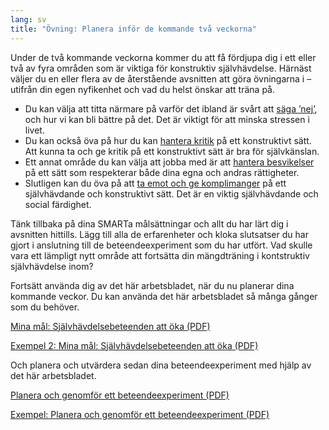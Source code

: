 ```yaml
---
lang: sv
title: "Övning: Planera inför de kommande två veckorna"
---
```


Under de två kommande veckorna kommer du att få fördjupa dig i ett eller
två av fyra områden som är viktiga för konstruktiv självhävdelse. Härnäst väljer du en eller
flera av de återstående avsnitten att göra övningarna i -- utifrån din egen nyfikenhet och vad du
helst önskar att träna på.

-   Du kan välja att titta närmare på varför det ibland är svårt att [säga
    ’nej’](6-0.qmd)\xpageref{sec-sayno}, och hur vi kan bli bättre på det. Det är viktigt för att
    minska stressen i livet.
-   Du kan också öva på hur du kan [hantera kritik](7-0.qmd)\xpageref{sec-critique} på ett
    konstruktivt sätt. Att kunna ta och ge kritik på ett konstruktivt
    sätt är bra för självkänslan.
-   Ett annat område du kan välja att jobba med är att [hantera besvikelser](8-0.qmd)\xpageref{sec-disappointments} på ett
    sätt som respekterar både dina egna och andras rättigheter.
-   Slutligen kan du öva på att [ta emot och ge komplimanger](9-0.qmd)\xpageref{sec-compliments} på ett självhävdande och konstruktivt sätt. Det är en viktig självhävdande och social färdighet.

Tänk tillbaka på dina SMARTa målsättningar och allt du har lärt dig
i avsnitten hittills. Lägg till alla de erfarenheter och
kloka slutsatser du har gjort i anslutning till de beteendeexperiment som du har utfört. Vad skulle vara ett lämpligt nytt område att
fortsätta din mängdträning i kontstruktiv självhävdelse inom?

Fortsätt använda dig av det här arbetsbladet, när du nu planerar dina kommande veckor. Du kan använda det här arbetsbladet så många gånger som du behöver.

::: {.content-visible when-format="html"}
[Mina mål: Självhävdelsebeteenden att öka (PDF)](forms/100respekt-SMARTa-mal.pdf)
:::
\xqrform{Mina mål: Självhävdelsebeteenden att öka (PDF)}{forms/100respekt-SMARTa-mal.pdf}

::: {.content-visible when-format="html"}
[Exempel 2: Mina mål: Självhävdelsebeteenden att öka (PDF)](forms/100respekt-exempel-2-SMARTa-mal.pdf)
:::
\xqrform{Exempel 2: Mina mål: Självhävdelsebeteenden att öka (PDF)}{forms/100respekt-exempel-2-SMARTa-mal.pdf}

Och planera och utvärdera sedan dina beteendeexperiment med hjälp av det här arbetsbladet.

::: {.content-visible when-format="html"}
[Planera och genomför ett beteendeexperiment (PDF)](forms/100respekt-beteendeexperiment.pdf)
:::
\xqrform{Planera och genomför ett beteendeexperiment (PDF)}{forms/100respekt-beteendeexperiment.pdf}

::: {.content-visible when-format="html"}
[Exempel: Planera och genomför ett beteendeexperiment (PDF)](forms/100respekt-exempel-beteendeexperiment.pdf) 
:::
\xqrform{Exempel: Planera och genomför ett beteendeexperiment (PDF)}{forms/100respekt-exempel-beteendeexperiment.pdf}
